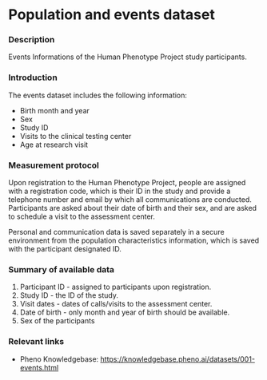 # Population and events dataset

### Description
Events Informations of the Human Phenotype Project study participants.

### Introduction
The events dataset includes the following information:

* Birth month and year
* Sex
* Study ID
* Visits to the clinical testing center
* Age at research visit

### Measurement protocol
Upon registration to the Human Phenotype Project, people are assigned with a registration code, which is their ID in the study and provide a telephone number and email by which all communications are conducted. Participants are asked about their date of birth and their sex, and are asked to schedule a visit to the assessment center.

Personal and communication data is saved separately in a secure environment from the population characteristics information, which is saved with the participant designated ID.

### Summary of available data
1. Participant ID - assigned to participants upon registration.
2. Study ID - the ID of the study.
3. Visit dates - dates of calls/visits to the assessment center.
4. Date of birth - only month and year of birth should be available.
5. Sex of the participants

### Relevant links
* Pheno Knowledgebase: https://knowledgebase.pheno.ai/datasets/001-events.html

